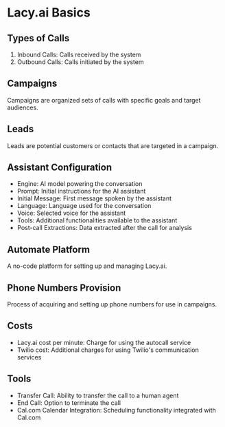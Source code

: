 # Lacy.ai Basics

## Types of Calls

1. Inbound Calls: Calls received by the system
2. Outbound Calls: Calls initiated by the system

## Campaigns

Campaigns are organized sets of calls with specific goals and target audiences.

## Leads

Leads are potential customers or contacts that are targeted in a campaign.

## Assistant Configuration

- Engine: AI model powering the conversation
- Prompt: Initial instructions for the AI assistant
- Initial Message: First message spoken by the assistant
- Language: Language used for the conversation
- Voice: Selected voice for the assistant
- Tools: Additional functionalities available to the assistant
- Post-call Extractions: Data extracted after the call for analysis

## Automate Platform

A no-code platform for setting up and managing Lacy.ai.

## Phone Numbers Provision

Process of acquiring and setting up phone numbers for use in campaigns.

## Costs

- Lacy.ai cost per minute: Charge for using the autocall service
- Twilio cost: Additional charges for using Twilio's communication services

## Tools

- Transfer Call: Ability to transfer the call to a human agent
- End Call: Option to terminate the call
- Cal.com Calendar Integration: Scheduling functionality integrated with Cal.com

